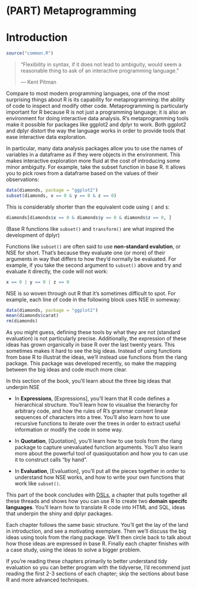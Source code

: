 # (PART) Metaprogramming {-}

# Introduction {#meta}

```r
source("common.R")
```

> "Flexibility in syntax, if it does not lead to ambiguity, would seem a
> reasonable thing to ask of an interactive programming language."
>
> --- Kent Pitman

Compare to most modern programming languages, one of the most surprising things about R is its capability for metaprogramming: the ability of code to inspect and modify other code. Metaprogramming is particularly important for R because R is not just a programming language; it is also an environment for doing interactive data analysis. R's metaprogramming tools make it possible for packages like ggplot2 and dplyr to work. Both ggplot2 and dplyr distort the way the language works in order to provide tools that ease interactive data exploration.

In particular, many data analysis packages allow you to use the names of variables in a dataframe as if they were objects in the environment. This makes interactive exploration more fluid at the cost of introducing some minor ambiguity. For example, take the subset function in base R. It allows you to pick rows from a dataframe based on the values of their observations:

```r
data(diamonds, package = "ggplot2")
subset(diamonds, x == 0 & y == 0 & z == 0)
```

This is considerably shorter than the equivalent code using `[` and `$`:

```r
diamonds[diamonds$x == 0 & diamonds$y == 0 & diamonds$z == 0, ]
```

(Base R functions like `subset()` and `transform()` are what inspired the development of dplyr)

Functions like `subset()` are often said to use __non-standard evalution__, or NSE for short. \index{non-standard evaluation} That's because they evaluate one (or more) of their arguments in way that differs to how they'd normally be evaluated. For example, if you take the second argument to `subset()` above and try and evaluate it directly, the code will not work:

```r
x == 0 | y == 0 | z == 0
```

NSE is so woven through out R that it's sometimes difficult to spot. For example, each line of code in the following block uses NSE in someway:

```r
data(diamonds, package = "ggplot2")
mean(diamonds$carat)
rm(diamonds)
```

As you might guess, defining these tools by what they are not (standard evaluation) is not particularly precise. Additionally, the expression of these ideas has grown organically in base R over the last twenty years. This sometimes makes it hard to see the big ideas. Instead of using functions from base R to illustrat the ideas, we'll instead use functions from the rlang package. This package was developed recently, so make the mapping between the big ideas and code much more clear.

In this section of the book, you'll learn about the three big ideas that underpin NSE

* In __Expressions__, [Expressions], you'll learn that R code defines a 
  hierarchical structure. You'll learn how to visualise the hierarchy for
  arbitrary code, and how the rules of R's grammar convert linear sequences
  of characters into a tree. You'll also learn how to use recursive functions
  to iterate over the trees in order to extract useful information or modify
  the code in some way.
  
* In __Quotation__, [Quotation], you'll learn how to use tools from the rlang
  package to capture unevaluated function arguments. You'll also learn more
  about the powerful tool of quasiquotation and how you to can use it to
  construct calls "by hand".
  
* In __Evaluation__, [Evaluation], you'll put all the pieces together in order
  to understand how NSE works, and how to write your own functions that work
  like `subset()`.

This part of the book concludes with [DSLs](#dsls), a chapter that pulls together all these threads and shows how you can use R to create two __domain specifc languages__. You'll learn how to translate R code into HTML and SQL, ideas that underpin the shiny and dplyr packages.

Each chapter follows the same basic structure. You'll get the lay of the land in introduction, and see a motivating exemplare. Then we'll discuss the big ideas using tools from the rlang package. We'll then circle back to talk about how those ideas are expressed in base R. Finally each chapter finishes with a case study, using the ideas to solve a bigger problem.

If you're reading these chapters primarily to better understand tidy evaluation so you can better program with the tidyverse, I'd recommend just reading the first 2-3 sections of each chapter; skip the sections about base R and more advanced techniques. 
